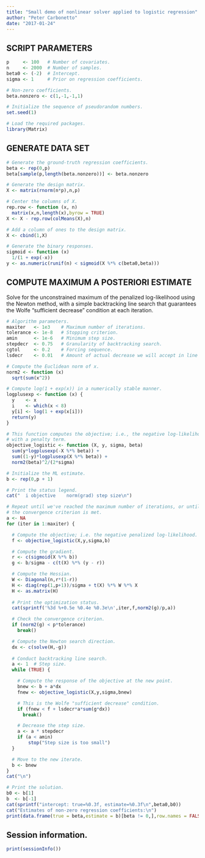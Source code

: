 ```yaml
---
title: "Small demo of nonlinear solver applied to logistic regression"
author: "Peter Carbonetto"
date: "2017-01-24"
---
```


## SCRIPT PARAMETERS

```r
p     <- 100   # Number of covariates.
n     <- 2000  # Number of samples.
beta0 <- (-2)  # Intercept.
sigma <- 1     # Prior on regression coefficients.

# Non-zero coefficients.
beta.nonzero <- c(1,-1,-1,1)

# Initialize the sequence of pseudorandom numbers.
set.seed(1)

# Load the required packages.
library(Matrix)
```

## GENERATE DATA SET

```r

# Generate the ground-truth regression coefficients.
beta <- rep(0,p)
beta[sample(p,length(beta.nonzero))] <- beta.nonzero

# Generate the design matrix.
X <- matrix(rnorm(n*p),n,p)

# Center the columns of X.
rep.row <- function (x, n)
  matrix(x,n,length(x),byrow = TRUE)
X <- X - rep.row(colMeans(X),n)

# Add a column of ones to the design matrix.
X <- cbind(1,X)

# Generate the binary responses.
sigmoid <- function (x)
  1/(1 + exp(-x))
y <- as.numeric(runif(n) < sigmoid(X %*% c(beta0,beta)))
```

## COMPUTE MAXIMUM A POSTERIORI ESTIMATE

Solve for the unconstrained maximum of the penalized log-likelihood using the
Newton method, with a simple backtracking line search that guarantees
the Wolfe "sufficient decrease" condition at each iteration.

```r

# Algorithm parameters.
maxiter   <- 1e3    # Maximum number of iterations.
tolerance <- 1e-8   # Stopping criterion.
amin      <- 1e-6   # Minimum step size.
stepdecr  <- 0.75   # Granularity of backtracking search.
cgtol     <- 0.2    # Forcing sequence.
lsdecr    <- 0.01   # Amount of actual decrease we will accept in line search.

# Compute the Euclidean norm of x.
norm2 <- function (x)
  sqrt(sum(x^2))

# Compute log(1 + exp(x)) in a numerically stable manner.
logplusexp <- function (x) {
  y    <- x
  i    <- which(x < 8)
  y[i] <- log(1 + exp(x[i]))
  return(y)
}

# This function computes the objective; i.e., the negative log-likelihood
# with a penalty term.
objective_logistic <- function (X, y, sigma, beta)
  sum(y*logplusexp(-X %*% beta)) + 
  sum((1-y)*logplusexp(X %*% beta)) +
  norm2(beta)^2/(2*sigma)

# Initialize the ML estimate.
b <- rep(0,p + 1)

# Print the status legend.
cat("  i objective    norm(grad) step size\n")

# Repeat until we've reached the maximum number of iterations, or until
# the convergence criterion is met.
a <- NA
for (iter in 1:maxiter) {

  # Compute the objective; i.e. the negative penalized log-likelihood.
  f <- objective_logistic(X,y,sigma,b)

  # Compute the gradient.
  r <- c(sigmoid(X %*% b))
  g <- b/sigma - c(t(X) %*% (y - r))

  # Compute the Hessian.
  W <- Diagonal(n,r*(1-r))
  H <- diag(rep(1,p+1))/sigma + t(X) %*% W %*% X
  H <- as.matrix(H)
  
  # Print the optimization status.
  cat(sprintf('%3d %+0.5e %0.4e %0.3e\n',iter,f,norm2(g)/p,a))

  # Check the convergence criterion.
  if (norm2(g) < p*tolerance)
    break()

  # Compute the Newton search direction.
  dx <- c(solve(H,-g))
    
  # Conduct backtracking line search.
  a <- 1  # Step size.
  while (TRUE) {

    # Compute the response of the objective at the new point.
    bnew <- b + a*dx
    fnew <- objective_logistic(X,y,sigma,bnew)

    # This is the Wolfe "sufficient decrease" condition.
    if (fnew < f + lsdecr*a*sum(g*dx))
      break()

    # Decrease the step size.
    a <- a * stepdecr
    if (a < amin)
	    stop("Step size is too small")
  }

  # Move to the new iterate.
  b <- bnew
}
cat("\n")

# Print the solution.
b0 <- b[1]
b  <- b[-1]  
cat(sprintf("intercept: true=%0.3f, estimate=%0.3f\n",beta0,b0))
cat("Estimates of non-zero regression coefficients:\n")
print(data.frame(true = beta,estimate = b)[beta != 0,],row.names = FALSE)
```

## Session information.

```r
print(sessionInfo())
```
